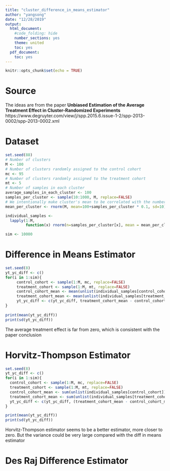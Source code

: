 ```yaml
---
title: "cluster_difference_in_means_estimator"
author: "yangsong"
date: "12/28/2019"
output:
  html_document:
    #code_folding: hide
    number_sections: yes
    theme: united
    toc: yes
  pdf_document:
    toc: yes
---
```



```r
knitr::opts_chunk$set(echo = TRUE)
```
# Source
The ideas are from the paper **Unbiased Estimation of the Average Treatment Effect in Cluster-Randomized Experiments** https://www.degruyter.com/view/j/spp.2015.6.issue-1-2/spp-2013-0002/spp-2013-0002.xml

# Dataset
```r
set.seed(88)
# Number of clusters
M <- 100
# Number of clusters randomly assigned to the control cohort
mc <- 95
# Number of clusters randomly assigned to the treatment cohort
mt <- 5
# Number of samples in each cluster
average_samples_in_each_cluster <- 100
samples_per_cluster <- sample(10:1000, M, replace=FALSE)
# We intentionally make cluster's mean to be correlated with the number of samples in the clusters
mean_per_cluster <- rnorm(M, mean=100+samples_per_cluster * 0.1, sd=10)

individual_samples <-
  lapply(1:M, 
         function(x) rnorm(n=samples_per_cluster[x], mean = mean_per_cluster[x], sd=3))

sim <- 10000

```


# Difference in Means Estimator
```r
set.seed(8)
yt_yc_diff <- c()
for(i in 1:sim){
     control_cohort <- sample(1:M, mc, replace=FALSE)
     treatment_cohort <- sample(1:M, mt, replace=FALSE)
     control_cohort_mean <- mean(unlist(individual_samples[control_cohort]))
     treatment_cohort_mean <- mean(unlist(individual_samples[treatment_cohort]))
     yt_yc_diff <- c(yt_yc_diff, treatment_cohort_mean - control_cohort_mean)
}
 
print(mean(yt_yc_diff))
print(sd(yt_yc_diff))
```
The average treatment effect is far from zero, which is consistent with the paper conclusion


# Horvitz-Thompson Estimator
```r
set.seed(8)
yt_yc_diff <- c()
for(i in 1:sim){
  control_cohort <- sample(1:M, mc, replace=FALSE)
  treatment_cohort <- sample(1:M, mt, replace=FALSE)
  control_cohort_mean <- sum(unlist(individual_samples[control_cohort])) / mc
  treatment_cohort_mean <- sum(unlist(individual_samples[treatment_cohort])) / mt
  yt_yc_diff <- c(yt_yc_diff, (treatment_cohort_mean - control_cohort_mean) * M / sum(samples_per_cluster))
}

print(mean(yt_yc_diff))
print(sd(yt_yc_diff))
```
Horvitz-Thompson estimator seems to be a better estimator, more closer to zero. But the variance could be very large compared with the diff in means estimator

# Des Raj Difference Estimator







